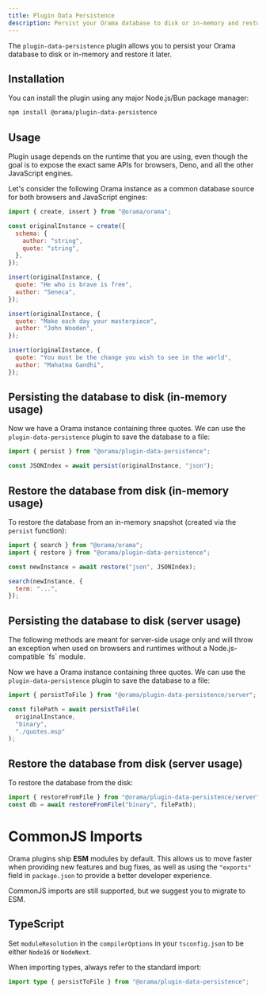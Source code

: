 ```yaml
---
title: Plugin Data Persistence
description: Persist your Orama database to disk or in-memory and restore it later.
---
```


The `plugin-data-persistence` plugin allows you to persist your Orama database to disk or in-memory
and restore it later.

## Installation

You can install the plugin using any major Node.js/Bun package manager:

```bash
npm install @orama/plugin-data-persistence
```

## Usage

Plugin usage depends on the runtime that you are using, even though the goal is
to expose the exact same APIs for browsers, Deno, and all the other JavaScript
engines.

Let's consider the following Orama instance as a common database source for both
browsers and JavaScript engines:

```javascript copy
import { create, insert } from "@orama/orama";

const originalInstance = create({
  schema: {
    author: "string",
    quote: "string",
  },
});

insert(originalInstance, {
  quote: "He who is brave is free",
  author: "Seneca",
});

insert(originalInstance, {
  quote: "Make each day your masterpiece",
  author: "John Wooden",
});

insert(originalInstance, {
  quote: "You must be the change you wish to see in the world",
  author: "Mahatma Gandhi",
});
```

## Persisting the database to disk (in-memory usage)

Now we have a Orama instance containing three quotes. We can use the
`plugin-data-persistence` plugin to save the database to a file:

```javascript copy
import { persist } from "@orama/plugin-data-persistence";

const JSONIndex = await persist(originalInstance, "json");
```

## Restore the database from disk (in-memory usage)

To restore the database from an in-memory snapshot (created via the `persist` function):

```javascript copy
import { search } from "@orama/orama";
import { restore } from "@orama/plugin-data-persistence";

const newInstance = await restore("json", JSONIndex);

search(newInstance, {
  term: "...",
});
```

## Persisting the database to disk (server usage)

<Callout type="warn">
  The following methods are meant for server-side usage only and will throw an exception when used on browsers and runtimes without
  a Node.js-compatible `fs` module.
</Callout>

Now we have a Orama instance containing three quotes. We can use the
`plugin-data-persistence` plugin to save the database to a file:

```javascript copy
import { persistToFile } from "@orama/plugin-data-persistence/server";

const filePath = await persistToFile(
  originalInstance,
  "binary",
  "./quotes.msp"
);
```

## Restore the database from disk (server usage)

To restore the database from the disk:

```javascript copy
import { restoreFromFile } from "@orama/plugin-data-persistence/server";
const db = await restoreFromFile("binary", filePath);
```

# CommonJS Imports

Orama plugins ship **ESM** modules by default. This allows us to move faster when providing new features and bug fixes, as well as using the `"exports"` field in `package.json` to provide a better developer experience.

CommonJS imports are still supported, but we suggest you to migrate to ESM.

## TypeScript

Set `moduleResolution` in the `compilerOptions` in your `tsconfig.json` to be either `Node16` or `NodeNext`.

When importing types, always refer to the standard import:

```ts copy
import type { persistToFile } from "@orama/plugin-data-persistence";
```
